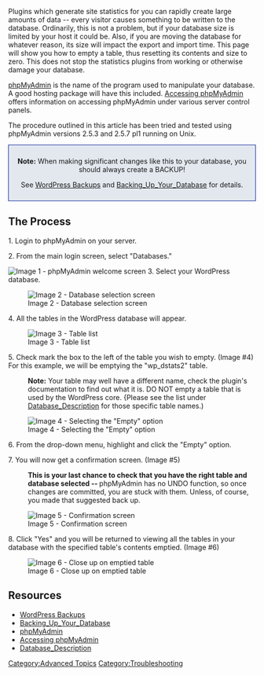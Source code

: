 Plugins which generate site statistics for you can rapidly create large amounts of data -- every visitor causes something to be written to the database. Ordinarily, this is not a problem, but if your database size is limited by your host it could be. Also, if you are moving the database for whatever reason, its size will impact the export and import time. This page will show you how to empty a table, thus resetting its contents and size to zero. This does not stop the statistics plugins from working or otherwise damage your database.  

[[phpMyAdmin]] is the name of the program used to manipulate your database. A good hosting package will have this included. [[WordPress_Backups#Accessing_phpMyAdmin|Accessing phpMyAdmin]] offers information on accessing phpMyAdmin under various server control panels.

The procedure outlined in this article has been tried and tested using phpMyAdmin versions 2.5.3 and 2.5.7 pl1 running on Unix. 

<div style="border:#001E99 1px solid;padding:10px; text-align:center; background: #E3E8EF">
<strong>Note:</strong> When making significant changes like this to your database, you should always create a BACKUP!

See [[WordPress Backups]] and [[Backing_Up_Your_Database]] for details.
</div>

== The Process ==

1. Login to phpMyAdmin on your server.

2. From the main login screen, select "Databases."

[[Image:podz_backup_1.jpg|none|thumb|Image 1 - phpMyAdmin welcome screen]]
3. Select your WordPress database.

[[Image:podz_backup_2.jpg|none|thumb|Image 2 - Database selection screen]]

4. All the tables in the WordPress database will appear.

[[Image:podz_empty_1.gif|none|thumb|Image 3 - Table list]]

5. Check mark the box to the left of the table you wish to empty. (Image #4) For this example, we will be emptying the "wp_dstats2" table.

:<strong>Note:</strong> Your table may well have a different name, check the plugin's documentation to find out what it is.  DO NOT empty a table that is used by the WordPress core. {Please see the list under [[Database_Description]] for those specific table names.)

[[Image:podz_empty_2.gif|none|thumb|Image 4 - Selecting the "Empty" option]]

6. From the drop-down menu, highlight and click the "Empty" option.

7. You will now get a confirmation screen. (Image #5)

:<strong>This is your last chance to check that you have the right table and database selected -- </strong> phpMyAdmin has no UNDO function, so once changes are committed, you are stuck with them. Unless, of course, you made that suggested back up.

[[Image:podz_empty_3.gif|none|thumb|Image 5 - Confirmation screen]]

8. Click "Yes" and you will be returned to viewing all the tables in your database  with the specified table's contents emptied. (Image #6)

[[Image:podz_empty_4.gif|none|thumb|Image 6 - Close up on emptied table]]

== Resources ==

* [[WordPress Backups]]
* [[Backing_Up_Your_Database]]
* [[phpMyAdmin]]
* [[WordPress_Backups#Accessing_phpMyAdmin|Accessing phpMyAdmin]]
* [[Database_Description]]


[[Category:Advanced Topics]]
[[Category:Troubleshooting]]
{{Copyedit}}
